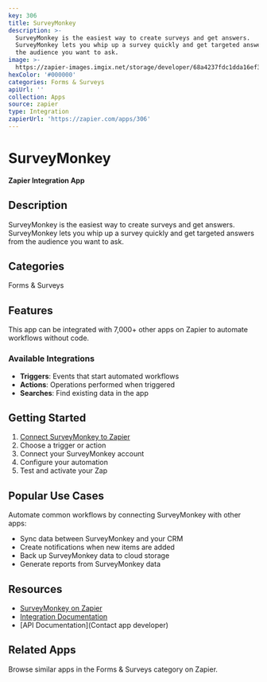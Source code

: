 ```yaml
---
key: 306
title: SurveyMonkey
description: >-
  SurveyMonkey is the easiest way to create surveys and get answers.
  SurveyMonkey lets you whip up a survey quickly and get targeted answers from
  the audience you want to ask.
image: >-
  https://zapier-images.imgix.net/storage/developer/68a4237fdc1dda16ef3c85a6a61c755b.png?auto=format%2Ccompress&ixlib=python-3.0.0&q=50
hexColor: '#000000'
categories: Forms & Surveys
apiUrl: ''
collection: Apps
source: zapier
type: Integration
zapierUrl: 'https://zapier.com/apps/306'
---
```

# SurveyMonkey

**Zapier Integration App**

## Description

SurveyMonkey is the easiest way to create surveys and get answers. SurveyMonkey lets you whip up a survey quickly and get targeted answers from the audience you want to ask.

## Categories

Forms & Surveys

## Features

This app can be integrated with 7,000+ other apps on Zapier to automate workflows without code.

### Available Integrations

- **Triggers**: Events that start automated workflows
- **Actions**: Operations performed when triggered
- **Searches**: Find existing data in the app

## Getting Started

1. [Connect SurveyMonkey to Zapier](https://zapier.com/apps/306)
2. Choose a trigger or action
3. Connect your SurveyMonkey account
4. Configure your automation
5. Test and activate your Zap

## Popular Use Cases

Automate common workflows by connecting SurveyMonkey with other apps:

- Sync data between SurveyMonkey and your CRM
- Create notifications when new items are added
- Back up SurveyMonkey data to cloud storage
- Generate reports from SurveyMonkey data

## Resources

- [SurveyMonkey on Zapier](https://zapier.com/apps/306)
- [Integration Documentation](https://zapier.com/apps/306/integrations)
- [API Documentation](Contact app developer)

## Related Apps

Browse similar apps in the Forms & Surveys category on Zapier.
